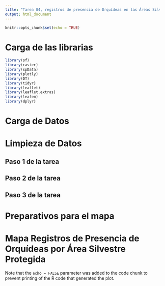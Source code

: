 ```yaml
---
title: "Tarea 04, registros de presencia de Orquídeas en las Áreas Silvestres Protegidas de Costa Rica"
output: html_document
---
```


```r
knitr::opts_chunk$set(echo = TRUE)
```


# Carga de las librarias
```r
library(sf)
library(raster)
library(spData)
library(plotly)
library(DT)
library(tidyr)
library(leaflet)
library(leaflet.extras)
library(leafem)
library(dplyr)
```


# Carga de Datos

# Limpieza de Datos

## Paso 1 de la tarea

## Paso 2 de la tarea

## Paso 3 de la tarea

# Preparativos para el mapa

# Mapa Registros de Presencia de Orquídeas por Área Silvestre Protegida















Note that the `echo = FALSE` parameter was added to the code chunk to prevent printing of the R code that generated the plot.
